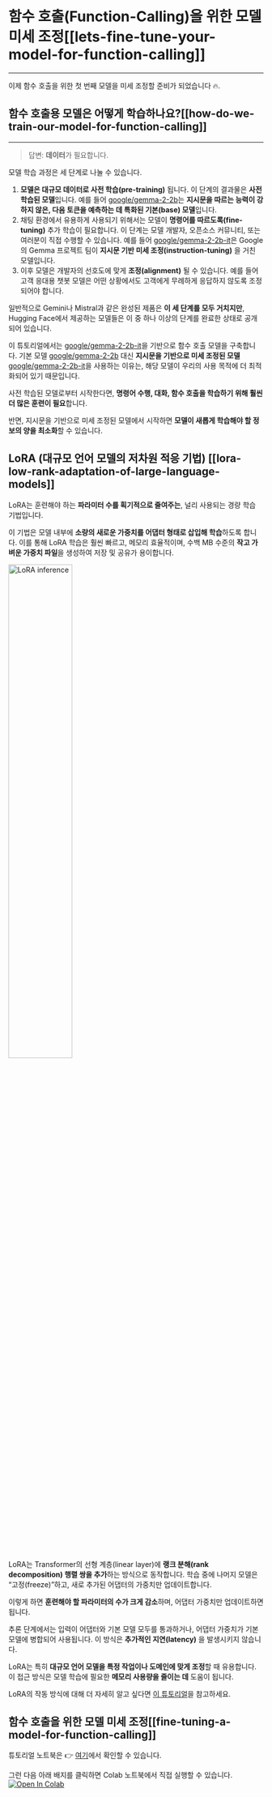 # 함수 호출(Function-Calling)을 위한 모델 미세 조정[[lets-fine-tune-your-model-for-function-calling]]
---
이제 함수 호출을 위한 첫 번째 모델을 미세 조정할 준비가 되었습니다 🔥.

## 함수 호출용 모델은 어떻게 학습하나요?[[how-do-we-train-our-model-for-function-calling]]
---
> 답변: **데이터**가 필요합니다.

모델 학습 과정은 세 단계로 나눌 수 있습니다.

1. **모델은 대규모 데이터로 사전 학습(pre-training)** 됩니다. 이 단계의 결과물은 **사전 학습된 모델**입니다. 예를 들어 [google/gemma-2-2b](https://huggingface.co/google/gemma-2-2b)는 **지시문을 따르는 능력이 강하지 않은, 다음 토큰을 예측하는 데 특화된 기본(base) 모델**입니다.
2. 채팅 환경에서 유용하게 사용되기 위해서는 모델이 **명령어를 따르도록(fine-tuning)** 추가 학습이 필요합니다. 이 단계는 모델 개발자, 오픈소스 커뮤니티, 또는 여러분이 직접 수행할 수 있습니다. 예를 들어 [google/gemma-2-2b-it](https://huggingface.co/google/gemma-2-2b-it)은 Google의 Gemma 프로젝트 팀이 **지시문 기반 미세 조정(instruction-tuning)** 을 거친 모델입니다.
3. 이후 모델은 개발자의 선호도에 맞게 **조정(alignment)** 될 수 있습니다. 예를 들어 고객 응대용 챗봇 모델은 어떤 상황에서도 고객에게 무례하게 응답하지 않도록 조정되어야 합니다.

일반적으로 Gemini나 Mistral과 같은 완성된 제품은 **이 세 단계를 모두 거치지만**, Hugging Face에서 제공하는 모델들은 이 중 하나 이상의 단계를 완료한 상태로 공개되어 있습니다.

이 튜토리얼에서는 [google/gemma-2-2b-it](https://huggingface.co/google/gemma-2-2b-it)을 기반으로 함수 호출 모델을 구축합니다.
기본 모델 [google/gemma-2-2b](https://huggingface.co/google/gemma-2-2b) 대신 **지시문을 기반으로 미세 조정된 모델** [google/gemma-2-2b-it](https://huggingface.co/google/gemma-2-2b-it)을 사용하는 이유는, 해당 모델이 우리의 사용 목적에 더 최적화되어 있기 때문입니다.

사전 학습된 모델로부터 시작한다면, **명령어 수행, 대화, 함수 호출을 학습하기 위해 훨씬 더 많은 훈련이 필요**합니다.

반면, 지시문을 기반으로 미세 조정된 모델에서 시작하면 **모델이 새롭게 학습해야 할 정보의 양을 최소화**할 수 있습니다.

## LoRA (대규모 언어 모델의 저차원 적응 기법) [[lora-low-rank-adaptation-of-large-language-models]]

LoRA는 훈련해야 하는 **파라미터 수를 획기적으로 줄여주는**, 널리 사용되는 경량 학습 기법입니다.

이 기법은 모델 내부에 **소량의 새로운 가중치를 어댑터 형태로 삽입해 학습**하도록 합니다. 이를 통해 LoRA 학습은 훨씬 빠르고, 메모리 효율적이며, 수백 MB 수준의 **작고 가벼운 가중치 파일**을 생성하여 저장 및 공유가 용이합니다.

<img src="https://huggingface.co/datasets/agents-course/course-images/resolve/main/en/unit1/blog_multi-lora-serving_LoRA.gif" alt="LoRA inference" width="50%"/>

LoRA는 Transformer의 선형 계층(linear layer)에 **랭크 분해(rank decomposition) 행렬 쌍을 추가**하는 방식으로 동작합니다. 학습 중에 나머지 모델은 “고정(freeze)”하고, 새로 추가된 어댑터의 가중치만 업데이트합니다.

이렇게 하면 **훈련해야 할 파라미터의 수가 크게 감소**하며, 어댑터 가중치만 업데이트하면 됩니다.

추론 단계에서는 입력이 어댑터와 기본 모델 모두를 통과하거나, 어댑터 가중치가 기본 모델에 병합되어 사용됩니다. 이 방식은 **추가적인 지연(latency)** 을 발생시키지 않습니다.

LoRA는 특히 **대규모 언어 모델을 특정 작업이나 도메인에 맞게 조정**할 때 유용합니다. 이 접근 방식은 모델 학습에 필요한 **메모리 사용량을 줄이는 데** 도움이 됩니다.

LoRA의 작동 방식에 대해 더 자세히 알고 싶다면 [이 튜토리얼](https://huggingface.co/learn/nlp-course/chapter11/4?fw=pt)을 참고하세요.

## 함수 호출을 위한 모델 미세 조정[[fine-tuning-a-model-for-function-calling]]

튜토리얼 노트북은 👉 [여기](https://huggingface.co/agents-course/notebooks/blob/main/bonus-unit1/bonus-unit1.ipynb)에서 확인할 수 있습니다.

그런 다음 아래 배지를 클릭하면 Colab 노트북에서 직접 실행할 수 있습니다.
[![Open In Colab](https://colab.research.google.com/assets/colab-badge.svg)](https://colab.research.google.com/#fileId=https://huggingface.co/agents-course/notebooks/blob/main/bonus-unit1/bonus-unit1.ipynb)